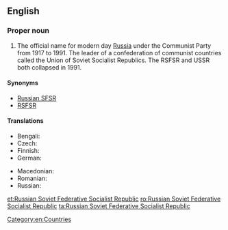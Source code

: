 ==English==

===Proper noun===
{{en-proper noun}}

# The official name for modern day [[Russia]] under the Communist Party from 1917 to 1991. The leader of a confederation of communist countries called the Union of Soviet Socialist Republics. The RSFSR and USSR both collapsed in 1991.

====Synonyms====
* [[Russian SFSR]]
* [[RSFSR]]

====Translations====
{{trans-top|official name for modern day Russia before the collapse of the Soviet Union}}
* Bengali: {{t|bn|রাশিয়ান সোভিয়েত ফেডারেটিভ সোশালিস্ট রিপাবলিক}}
* Czech: {{t|cs|Ruská sovětská federativní socialistická republika|f}}
* Finnish: {{t|fi|Venäjän Sosialistinen Federatiivinen Neuvostotasavalta}}
* German: {{t|de|Russische Sozialistische Föderative Sowjetrepublik|f}}
{{trans-mid}}
* Macedonian: {{t|mk|Руска Советска Федеративна Социјалистичка Република|f|tr=Rúska Sóvetska Federatívna Socijalístička Repúblika}}
* Romanian: {{t|ro|Republica Sovietică Federativă Socialistă Rusă|f}}
* Russian: {{t+|ru|Росси́йская Сове́тская Федерати́вная Социалисти́ческая Респу́блика|f}}
{{trans-bottom}}

[[Category:en:Countries]]

[[et:Russian Soviet Federative Socialist Republic]]
[[ro:Russian Soviet Federative Socialist Republic]]
[[ta:Russian Soviet Federative Socialist Republic]]